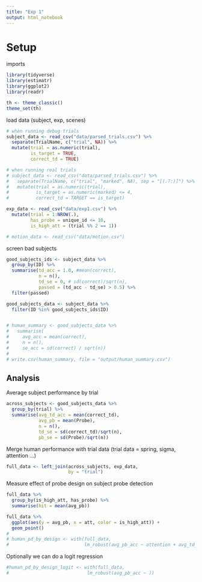 ```yaml
---
title: "Exp 1"
output: html_notebook
---
```


# Setup

imports

```r
library(tidyverse)
library(estimatr)
library(ggplot2)
library(readr)

th <- theme_classic()
theme_set(th)
```

load data (subject, exp, scenes)

```r
# when running debug trials
subject_data <- read_csv("data/parsed_trials.csv") %>%
  separate(TrialName, c("trial", NA)) %>%
  mutate(trial = as.numeric(trial),
         is_target = TRUE,
         correct_td = TRUE)

# when running real trials
# subject_data <- read_csv("data/parsed_trials.csv") %>%
#   separate(TrialName, c("trial", "marked", NA), sep = "[(.?:)]") %>%
#   mutate(trial = as.numeric(trial),
#          is_target = as.numeric(marked) <= 4,
#          correct_td = TARGET == is_target)

exp_data <- read_csv("data/exp1.csv") %>%
  mutate(trial = 1:NROW(.),
         has_probe = unique_id <= 10,
         is_high_att = (trial %% 2 == 1))

# motion_data <- read_csv("data/motion.csv")

```



screen bad subjects


```r
good_subjects_ids <- subject_data %>%
  group_by(ID) %>%
  summarise(td_acc = 1.0, #mean(correct),
            n = n(),
            td_se = 0, # sd(correct)/sqrt(n),
            passed = (td_acc - td_se) > 0.5) %>%
  filter(passed)

good_subjects_data <- subject_data %>%
  filter(ID %in% good_subjects_ids$ID)


# human_summary <- good_subjects_data %>%
#   summarise(
#     avg_acc = mean(correct),
#     n = n(),
#     se_acc = sd(correct) / sqrt(n))
# 
# write.csv(human_summary, file = "output/human_summary.csv")
```

## Analysis


Average subject performance by trial
```r
across_subjects <- good_subjects_data %>%
  group_by(trial) %>%
  summarise(avg_td_acc = mean(correct_td),
            avg_pb = mean(Probe),
            n = n(),
            td_se = sd(correct_td)/sqrt(n),
            pb_se = sd(Probe)/sqrt(n))
```

Merge human performance with trial data (trial data = spring, sigma, attention ...)

```r
full_data <- left_join(across_subjects, exp_data, 
                       by = "trial")
```

Measure effect of probe design on subject probe detection

```r

full_data %>%
  group_by(is_high_att, has_probe) %>%
  summarise(hit = mean(avg_pb))

full_data %>%
  ggplot(aes(y = avg_pb, x = att, color = is_high_att)) + 
  geom_point()
# 
# human_pd_by_design <- with(full_data, 
#                            lm_robust(avg_pb_acc ~ attention + avg_td_acc))
```

Optionally we can do a logit regression

```r

#human_pd_by_design_logit <- with(full_data,
#                             lm_robust(avg_pb_acc ~ ))
```